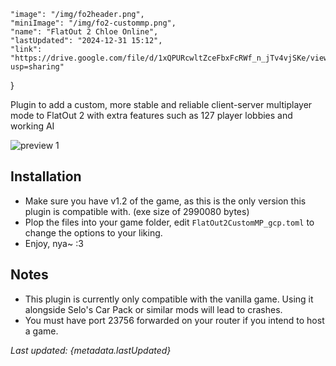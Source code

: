     "image": "/img/fo2header.png",
    "miniImage": "/img/fo2-custommp.png",
    "name": "FlatOut 2 Chloe Online",
    "lastUpdated": "2024-12-31 15:12",
    "link": "https://drive.google.com/file/d/1xQPURcwltZceFbxFcRWf_n_jTv4vjSKe/view?usp=sharing"
}

Plugin to add a custom, more stable and reliable client-server multiplayer mode to FlatOut 2 with extra features such as 127 player lobbies and working AI

![preview 1](https://i.imgur.com/dan9Mms.png)

## Installation

- Make sure you have v1.2 of the game, as this is the only version this plugin is compatible with. (exe size of 2990080 bytes)
- Plop the files into your game folder, edit `FlatOut2CustomMP_gcp.toml` to change the options to your liking.
- Enjoy, nya~ :3

## Notes

- This plugin is currently only compatible with the vanilla game. Using it alongside Selo's Car Pack or similar mods will lead to crashes.
- You must have port 23756 forwarded on your router if you intend to host a game.

_Last updated: {metadata.lastUpdated}_